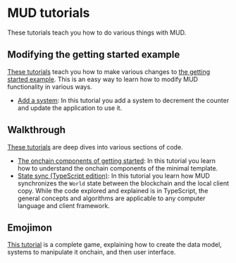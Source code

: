 # MUD tutorials

These tutorials teach you how to do various things with MUD.

## Modifying the getting started example

[These tutorials](tutorials/minimal) teach you how to make various changes to [the getting started example](https://github.com/latticexyz/mud/tree/main/examples/minimal).
This is an easy way to learn how to modify MUD functionality in various ways.

- [Add a system](tutorials/minimal/add_system):
  In this tutorial you add a system to decrement the counter and update the application to use it.

## Walkthrough

[These tutorials](tutorials/walkthrough) are deep dives into various sections of code.

- [The onchain components of getting started](tutorials/walkthrough/onchain):
  In this tutorial you learn how to understand the onchain components of the minimal template.
- [State sync (TypeScript edition)](tutorials/walkthrough/sync-ts):
  In this tutorial you learn how MUD synchronizes the `World` state between the blockchain and the local client copy.
  While the code explored and explained is in TypeScript, the general concepts and algorithms are applicable to any computer language and client framework.

## Emojimon

[This tutorial](tutorials/emojimon) is a complete game, explaining how to create the data model, systems to manipulate it onchain, and then user interface.
